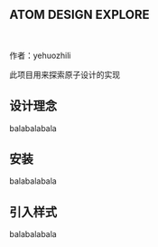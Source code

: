 <Meta title="ATOM DESIGN /Intro" />

## ATOM DESIGN EXPLORE

<br />

作者：yehuozhili

此项目用来探索原子设计的实现

## 设计理念

balabalabala

## 安装

balabalabala

## 引入样式

balabalabala
